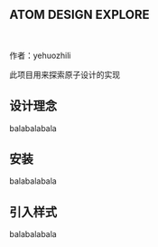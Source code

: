 <Meta title="ATOM DESIGN /Intro" />

## ATOM DESIGN EXPLORE

<br />

作者：yehuozhili

此项目用来探索原子设计的实现

## 设计理念

balabalabala

## 安装

balabalabala

## 引入样式

balabalabala
